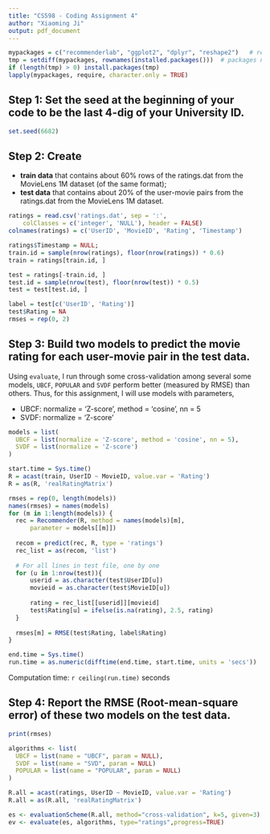 ```yaml
---
title: "CS598 - Coding Assignment 4"
author: "Xiaoming Ji"
output: pdf_document
---
```


```r
mypackages = c("recommenderlab", "ggplot2", "dplyr", "reshape2")   # required packages
tmp = setdiff(mypackages, rownames(installed.packages()))  # packages need to be installed
if (length(tmp) > 0) install.packages(tmp)
lapply(mypackages, require, character.only = TRUE)
```

## Step 1: Set the seed at the beginning of your code to be the last 4-dig of your University ID.
```r
set.seed(6682)
```

## Step 2: Create 

- **train data** that contains about 60% rows of the ratings.dat from the MovieLens 1M dataset (of the same format);
- **test data** that contains about 20% of the user-movie pairs from the ratings.dat from the MovieLens 1M dataset.

```r
ratings = read.csv('ratings.dat', sep = ':', 
    colClasses = c('integer', 'NULL'), header = FALSE)
colnames(ratings) = c('UserID', 'MovieID', 'Rating', 'Timestamp')

ratings$Timestamp = NULL;
train.id = sample(nrow(ratings), floor(nrow(ratings)) * 0.6)
train = ratings[train.id, ]

test = ratings[-train.id, ]
test.id = sample(nrow(test), floor(nrow(test)) * 0.5)
test = test[test.id, ]

label = test[c('UserID', 'Rating')]
test$Rating = NA
rmses = rep(0, 2)
```

## Step 3: Build two models to predict the movie rating for each user-movie pair in the test data. 

Using `evaluate`, I run through some cross-validation among several some models, `UBCF`, `POPULAR` and `SVDF` perform better (measured by RMSE) than others. Thus, for this assignment, I will use models with parameters,

- UBCF: normalize = 'Z-score', method = 'cosine', nn = 5
- SVDF: normalize = 'Z-score'

```r
models = list(
  UBCF = list(normalize = 'Z-score', method = 'cosine', nn = 5),
  SVDF = list(normalize = 'Z-score')
)

start.time = Sys.time()
R = acast(train, UserID ~ MovieID, value.var = 'Rating')
R = as(R, 'realRatingMatrix')

rmses = rep(0, length(models))
names(rmses) = names(models)
for (m in 1:length(models)) {
  rec = Recommender(R, method = names(models)[m],
      parameter = models[[m]])
  
  recom = predict(rec, R, type = 'ratings')
  rec_list = as(recom, 'list')
  
  # For all lines in test file, one by one
  for (u in 1:nrow(test)){
      userid = as.character(test$UserID[u])
      movieid = as.character(test$MovieID[u])
      
      rating = rec_list[[userid]][movieid]
      test$Rating[u] = ifelse(is.na(rating), 2.5, rating)
  }
  
  rmses[m] = RMSE(test$Rating, label$Rating)
}

end.time = Sys.time()
run.time = as.numeric(difftime(end.time, start.time, units = 'secs'))
```

Computation time: `r ceiling(run.time)` seconds

## Step 4: Report the RMSE (Root-mean-square error) of these two models on the test data. 

```r
print(rmses)
```


```r
algorithms <- list(
  UBCF = list(name = "UBCF", param = NULL),
  SVDF = list(name = "SVD", param = NULL)
  POPULAR = list(name = "POPULAR", param = NULL)
)

R.all = acast(ratings, UserID ~ MovieID, value.var = 'Rating')
R.all = as(R.all, 'realRatingMatrix')

es <- evaluationScheme(R.all, method="cross-validation", k=5, given=3)
ev <- evaluate(es, algorithms, type="ratings",progress=TRUE)
```

